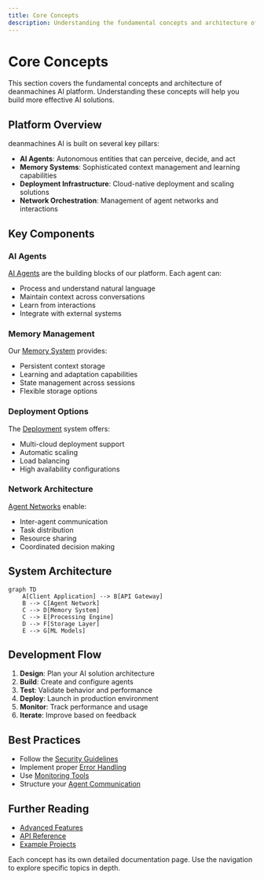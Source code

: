 ```yaml
---
title: Core Concepts
description: Understanding the fundamental concepts and architecture of deanmachines AI.
---
```


# Core Concepts

This section covers the fundamental concepts and architecture of deanmachines AI platform. Understanding these concepts will help you build more effective AI solutions.

## Platform Overview

deanmachines AI is built on several key pillars:

- **AI Agents**: Autonomous entities that can perceive, decide, and act
- **Memory Systems**: Sophisticated context management and learning capabilities
- **Deployment Infrastructure**: Cloud-native deployment and scaling solutions
- **Network Orchestration**: Management of agent networks and interactions

## Key Components

### AI Agents

[AI Agents](/docs/core-concepts/agents) are the building blocks of our platform. Each agent can:

- Process and understand natural language
- Maintain context across conversations
- Learn from interactions
- Integrate with external systems

### Memory Management

Our [Memory System](/docs/core-concepts/memory) provides:

- Persistent context storage
- Learning and adaptation capabilities
- State management across sessions
- Flexible storage options

### Deployment Options

The [Deployment](/docs/core-concepts/deployment) system offers:

- Multi-cloud deployment support
- Automatic scaling
- Load balancing
- High availability configurations

### Network Architecture

[Agent Networks](/docs/core-concepts/agent-networks) enable:

- Inter-agent communication
- Task distribution
- Resource sharing
- Coordinated decision making

## System Architecture

```mermaid
graph TD
    A[Client Application] --> B[API Gateway]
    B --> C[Agent Network]
    C --> D[Memory System]
    C --> E[Processing Engine]
    D --> F[Storage Layer]
    E --> G[ML Models]
```

## Development Flow

1. **Design**: Plan your AI solution architecture
2. **Build**: Create and configure agents
3. **Test**: Validate behavior and performance
4. **Deploy**: Launch in production environment
5. **Monitor**: Track performance and usage
6. **Iterate**: Improve based on feedback

## Best Practices

- Follow the [Security Guidelines](/docs/security)
- Implement proper [Error Handling](/docs/core-concepts/error-handling)
- Use [Monitoring Tools](/docs/core-concepts/monitoring)
- Structure your [Agent Communication](/docs/core-concepts/agent-communication)

## Further Reading

- [Advanced Features](/docs/advanced-features)
- [API Reference](/docs/api-reference)
- [Example Projects](/docs/examples)

<Callout type="info">
  Each concept has its own detailed documentation page. Use the navigation to explore specific topics in depth.
</Callout>
